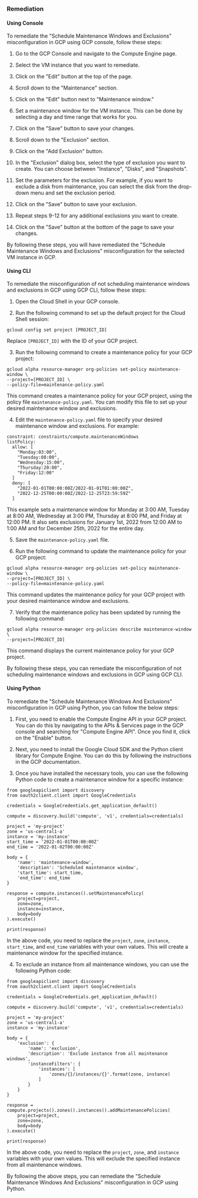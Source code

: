 ### Remediation

#### Using Console

To remediate the "Schedule Maintenance Windows and Exclusions" misconfiguration in GCP using GCP console, follow these steps:

1. Go to the GCP Console and navigate to the Compute Engine page.

2. Select the VM instance that you want to remediate.

3. Click on the "Edit" button at the top of the page.

4. Scroll down to the "Maintenance" section.

5. Click on the "Edit" button next to "Maintenance window."

6. Set a maintenance window for the VM instance. This can be done by selecting a day and time range that works for you.

7. Click on the "Save" button to save your changes.

8. Scroll down to the "Exclusion" section.

9. Click on the "Add Exclusion" button.

10. In the "Exclusion" dialog box, select the type of exclusion you want to create. You can choose between "Instance", "Disks", and "Snapshots".

11. Set the parameters for the exclusion. For example, if you want to exclude a disk from maintenance, you can select the disk from the drop-down menu and set the exclusion period.

12. Click on the "Save" button to save your exclusion.

13. Repeat steps 9-12 for any additional exclusions you want to create.

14. Click on the "Save" button at the bottom of the page to save your changes.

By following these steps, you will have remediated the "Schedule Maintenance Windows and Exclusions" misconfiguration for the selected VM instance in GCP.

#### Using CLI

To remediate the misconfiguration of not scheduling maintenance windows and exclusions in GCP using GCP CLI, follow these steps:

1. Open the Cloud Shell in your GCP console.

2. Run the following command to set up the default project for the Cloud Shell session:

```
gcloud config set project [PROJECT_ID]
```

Replace `[PROJECT_ID]` with the ID of your GCP project.

3. Run the following command to create a maintenance policy for your GCP project:

```
gcloud alpha resource-manager org-policies set-policy maintenance-window \
--project=[PROJECT_ID] \
--policy-file=maintenance-policy.yaml
```

This command creates a maintenance policy for your GCP project, using the policy file `maintenance-policy.yaml`. You can modify this file to set up your desired maintenance window and exclusions.

4. Edit the `maintenance-policy.yaml` file to specify your desired maintenance window and exclusions. For example:

```
constraint: constraints/compute.maintenanceWindows
listPolicy:
  allow: [
    "Monday:03:00",
    "Tuesday:08:00",
    "Wednesday:15:00",
    "Thursday:20:00",
    "Friday:12:00"
  ]
  deny: [
    "2022-01-01T00:00:00Z/2022-01-01T01:00:00Z",
    "2022-12-25T00:00:00Z/2022-12-25T23:59:59Z"
  ]
```

This example sets a maintenance window for Monday at 3:00 AM, Tuesday at 8:00 AM, Wednesday at 3:00 PM, Thursday at 8:00 PM, and Friday at 12:00 PM. It also sets exclusions for January 1st, 2022 from 12:00 AM to 1:00 AM and for December 25th, 2022 for the entire day.

5. Save the `maintenance-policy.yaml` file.

6. Run the following command to update the maintenance policy for your GCP project:

```
gcloud alpha resource-manager org-policies set-policy maintenance-window \
--project=[PROJECT_ID] \
--policy-file=maintenance-policy.yaml
```

This command updates the maintenance policy for your GCP project with your desired maintenance window and exclusions.

7. Verify that the maintenance policy has been updated by running the following command:

```
gcloud alpha resource-manager org-policies describe maintenance-window \
--project=[PROJECT_ID]
```

This command displays the current maintenance policy for your GCP project.

By following these steps, you can remediate the misconfiguration of not scheduling maintenance windows and exclusions in GCP using GCP CLI.

#### Using Python

To remediate the "Schedule Maintenance Windows And Exclusions" misconfiguration in GCP using Python, you can follow the below steps:

1. First, you need to enable the Compute Engine API in your GCP project. You can do this by navigating to the APIs & Services page in the GCP console and searching for "Compute Engine API". Once you find it, click on the "Enable" button.

2. Next, you need to install the Google Cloud SDK and the Python client library for Compute Engine. You can do this by following the instructions in the GCP documentation.

3. Once you have installed the necessary tools, you can use the following Python code to create a maintenance window for a specific instance:

```
from googleapiclient import discovery
from oauth2client.client import GoogleCredentials

credentials = GoogleCredentials.get_application_default()

compute = discovery.build('compute', 'v1', credentials=credentials)

project = 'my-project'
zone = 'us-central1-a'
instance = 'my-instance'
start_time = '2022-01-01T00:00:00Z'
end_time = '2022-01-02T00:00:00Z'

body = {
    'name': 'maintenance-window',
    'description': 'Scheduled maintenance window',
    'start_time': start_time,
    'end_time': end_time
}

response = compute.instances().setMaintenancePolicy(
    project=project,
    zone=zone,
    instance=instance,
    body=body
).execute()

print(response)
```

In the above code, you need to replace the `project`, `zone`, `instance`, `start_time`, and `end_time` variables with your own values. This will create a maintenance window for the specified instance.

4. To exclude an instance from all maintenance windows, you can use the following Python code:

```
from googleapiclient import discovery
from oauth2client.client import GoogleCredentials

credentials = GoogleCredentials.get_application_default()

compute = discovery.build('compute', 'v1', credentials=credentials)

project = 'my-project'
zone = 'us-central1-a'
instance = 'my-instance'

body = {
    'exclusion': {
        'name': 'exclusion',
        'description': 'Exclude instance from all maintenance windows',
        'instanceFilters': {
            'instances': [
                'zones/{}/instances/{}'.format(zone, instance)
            ]
        }
    }
}

response = compute.projects().zones().instances().addMaintenancePolicies(
    project=project,
    zone=zone,
    body=body
).execute()

print(response)
```

In the above code, you need to replace the `project`, `zone`, and `instance` variables with your own values. This will exclude the specified instance from all maintenance windows.

By following the above steps, you can remediate the "Schedule Maintenance Windows And Exclusions" misconfiguration in GCP using Python.

